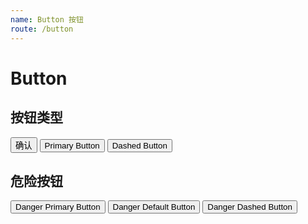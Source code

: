 ```yaml
---
name: Button 按钮
route: /button
---
```



# Button

## 按钮类型

<Playground>
  <Button>确认</Button>
  <Button style={{ marginLeft: 8 }} theme="primary">
    Primary Button
  </Button>
  <Button style={{ marginLeft: 8 }} theme="dashed">
    Dashed Button
  </Button>
</Playground>

## 危险按钮

<Playground>
  <Button theme="primary" danger>
    Danger Primary Button
  </Button>
  <Button style={{ marginLeft: 8 }} danger>
    Danger Default Button
  </Button>
  <Button style={{ marginLeft: 8 }} theme="dashed" danger>
    Danger Dashed Button
  </Button>
</Playground>
